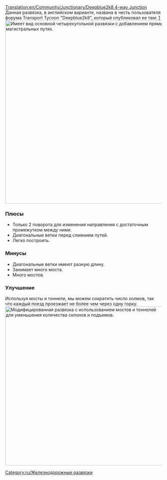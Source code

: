 [[Translation:en/Community/Junctionary/Deepblue2k8 4-way Junction]]
{{ru/Меню развязки}}
Данная развязка, в английском варианте, названа в честь пользователя форума Transport Tycoon "Deepblue2k8", который опубликовал ее там: [http://www.tt-forums.net/viewtopic.php?p=726035#p726035]
[[File:en/Deepblue2k8 4-way junction.png|none|thumb|590px|Имеет вид основной четырехугольной развязки с добавлением прямых на магистральных путях. ]]

===Плюсы===
* Только 2 поворота для изменения направления с достаточным промежутком между ними.
* Диагональные ветки перед слиянием путей.
* Легко построить.

===Минусы===
* Диагональные ветки имеют разную длину.
* Занимает много моста.
* Много мостов.

===Улучшение===

Используя мосты и тоннели, мы можем сократить число холмов, так что каждый поезд проезжает не более чем через одну горку.
[[File:en/Deepblue2k8-tunnel-bridge.jpeg|none|thumb|512px|Модифицированная развязка с использованием мостов и тоннелей для уменьшения количества склонов и подъемов.]]

[[Category:ru/Железнодорожные развязки]]